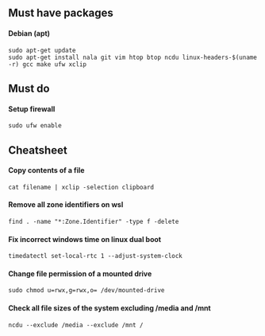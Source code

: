 ## Must have packages

#### Debian (apt)

```
sudo apt-get update
sudo apt-get install nala git vim htop btop ncdu linux-headers-$(uname -r) gcc make ufw xclip
```

## Must do

#### Setup firewall

```
sudo ufw enable
```

## Cheatsheet

#### Copy contents of a file

```
cat filename | xclip -selection clipboard
```

#### Remove all zone identifiers on wsl

```
find . -name "*:Zone.Identifier" -type f -delete
```

#### Fix incorrect windows time on linux dual boot

```
timedatectl set-local-rtc 1 --adjust-system-clock
```

#### Change file permission of a mounted drive

```
sudo chmod u=rwx,g=rwx,o= /dev/mounted-drive
```

#### Check all file sizes of the system excluding /media and /mnt

```
ncdu --exclude /media --exclude /mnt /
```